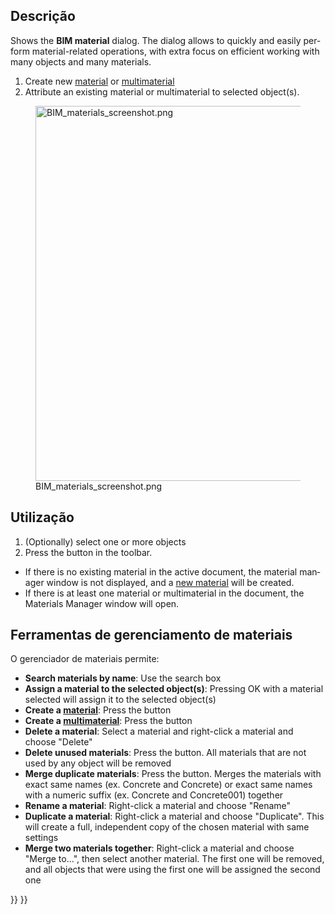 <languages/>

<div lang="en" dir="ltr" class="mw-content-ltr">
{{Docnav
|[[BIM_Layers|Layers]]
|[[Arch_Schedule|Schedule]]
|[[BIM_Workbench|BIM]]
|IconL=BIM_Layers.svg
|IconR=Arch_Schedule.svg
|IconC=Workbench_BIM.svg
}}
</div>

<div lang="en" dir="ltr" class="mw-content-ltr">
{{GuiCommand
|Name=BIM Material
|MenuLocation=Manage → Material
|Workbenches=[[BIM_Workbench|BIM]]
}}
</div>

<span id="Description"></span>
==Descrição==

<div lang="en" dir="ltr" class="mw-content-ltr">
Shows the '''BIM material''' dialog. The dialog allows to quickly and easily perform material-related operations, with extra focus on efficient working with many objects and many materials.
</div>

<div lang="en" dir="ltr" class="mw-content-ltr">
# Create new [[Arch_SetMaterial|material]] or [[Arch MultiMaterial|multimaterial]]
# Attribute an existing material or multimaterial to selected object(s).
</div>

[[Image:BIM materials screenshot.png|600px]]

<div lang="en" dir="ltr" class="mw-content-ltr">
{{Caption|The materials manager}}
</div>

<span id="Usage"></span>
==Utilização==

<div lang="en" dir="ltr" class="mw-content-ltr">
# (Optionally) select one or more objects
# Press the {{Button|[[Image:BIM_Material.svg|16px]] [[BIM_Material|Material]]}} button in the toolbar.
</div>

<div lang="en" dir="ltr" class="mw-content-ltr">
* If there is no existing material in the active document, the material manager window is not displayed, and a [[Arch_SetMaterial|new material]] will be created.
* If there is at least one material or multimaterial in the document, the Materials Manager window will open.
</div>

<span id="Material_manager_tools"></span>
==Ferramentas de gerenciamento de materiais==

O gerenciador de materiais permite:

<div lang="en" dir="ltr" class="mw-content-ltr">
* '''Search materials by name''': Use the search box
* '''Assign a material to the selected object(s)''': Pressing OK with a material selected will assign it to the selected object(s)
* '''Create a [[Arch_SetMaterial|material]]''': Press the {{Button|Create new material}} button
* '''Create a [[Arch MultiMaterial|multimaterial]]''': Press the {{Button|Create new multi-material}} button
* '''Delete a material''': Select a material and right-click a material and choose "Delete"
* '''Delete unused materials''': Press the {{Button|Delete unused}} button. All materials that are not used by any object will be removed
* '''Merge duplicate materials''': Press the {{Button|Merge duplicates}} button. Merges the materials with exact same names (ex. Concrete and Concrete) or exact same names with a numeric suffix (ex. Concrete and Concrete001) together
* '''Rename a material''': Right-click a material and choose "Rename"
* '''Duplicate a material''': Right-click a material and choose "Duplicate". This will create a full, independent copy of the chosen material with same settings
* '''Merge two materials together''': Right-click a material and choose "Merge to...", then select another material. The first one will be removed, and all objects that were using the first one will be assigned the second one
</div>


<div lang="en" dir="ltr" class="mw-content-ltr">
{{Docnav
|[[BIM_Layers|Layers]]
|[[Arch_Schedule|Schedule]]
|[[BIM_Workbench|BIM]]
|IconL=BIM_Layers.svg
|IconR=Arch_Schedule.svg
|IconC=Workbench_BIM.svg
}}
</div>

{{BIM_Tools_navi{{#translation:}}}}
{{Userdocnavi{{#translation:}}}}